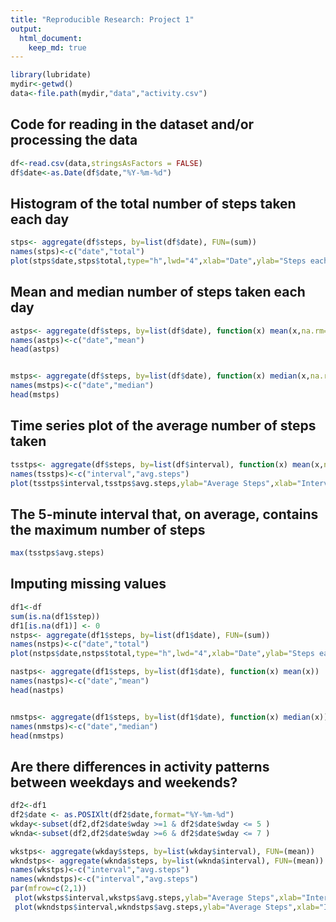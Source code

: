 ```yaml
---
title: "Reproducible Research: Project 1"
output: 
  html_document:
    keep_md: true
---
```


```r
library(lubridate)
mydir<-getwd()
data<-file.path(mydir,"data","activity.csv")
```
## Code for reading in the dataset and/or processing the data
```r
df<-read.csv(data,stringsAsFactors = FALSE)
df$date<-as.Date(df$date,"%Y-%m-%d")
```

## Histogram of the total number of steps taken each day
```r
stps<- aggregate(df$steps, by=list(df$date), FUN=(sum))
names(stps)<-c("date","total")
plot(stps$date,stps$total,type="h",lwd="4",xlab="Date",ylab="Steps each day")
```

## Mean and median number of steps taken each day
```r
astps<- aggregate(df$steps, by=list(df$date), function(x) mean(x,na.rm=T))
names(astps)<-c("date","mean")
head(astps)


mstps<- aggregate(df$steps, by=list(df$date), function(x) median(x,na.rm=T))
names(mstps)<-c("date","median")
head(mstps)
```
## Time series plot of the average number of steps taken
```r
tsstps<- aggregate(df$steps, by=list(df$interval), function(x) mean(x,na.rm=T))
names(tsstps)<-c("interval","avg.steps")
plot(tsstps$interval,tsstps$avg.steps,ylab="Average Steps",xlab="Interval",type="l")
```

## The 5-minute interval that, on average, contains the maximum number of steps
```r
max(tsstps$avg.steps)
```

## Imputing missing values
```r
df1<-df
sum(is.na(df1$step))
df1[is.na(df1)] <- 0
nstps<- aggregate(df1$steps, by=list(df1$date), FUN=(sum))
names(nstps)<-c("date","total")
plot(nstps$date,nstps$total,type="h",lwd="4",xlab="Date",ylab="Steps each day")

nastps<- aggregate(df1$steps, by=list(df1$date), function(x) mean(x))
names(nastps)<-c("date","mean")
head(nastps)


nmstps<- aggregate(df1$steps, by=list(df1$date), function(x) median(x))
names(nmstps)<-c("date","median")
head(nmstps)

```

## Are there differences in activity patterns between weekdays and weekends?
```r
df2<-df1
df2$date <- as.POSIXlt(df2$date,format="%Y-%m-%d")
wkday<-subset(df2,df2$date$wday >=1 & df2$date$wday <= 5 )
wknda<-subset(df2,df2$date$wday >=6 & df2$date$wday <= 7 )

wkstps<- aggregate(wkday$steps, by=list(wkday$interval), FUN=(mean))
wkndstps<- aggregate(wknda$steps, by=list(wknda$interval), FUN=(mean))
names(wkstps)<-c("interval","avg.steps")
names(wkndstps)<-c("interval","avg.steps")
par(mfrow=c(2,1))
 plot(wkstps$interval,wkstps$avg.steps,ylab="Average Steps",xlab="Interval",type="l",col="blue",main="Weekdays")
 plot(wkndstps$interval,wkndstps$avg.steps,ylab="Average Steps",xlab="Interval",type="l",col="red",main="Weekend")
```
